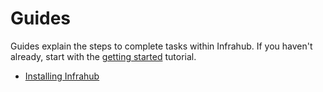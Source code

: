 # Guides

Guides explain the steps to complete tasks within Infrahub. If you haven't already, start with the [getting started](/tutorials/getting-started/) tutorial.

- [Installing Infrahub](installation.mdx)

